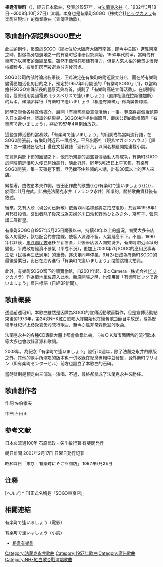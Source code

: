 '''相逢有樂町'''（{{lang-ja|'''有楽町で逢いましょう'''}}），經典日本歌曲，發表於1957年，由[[法蘭克永井|法蘭克永井]]（{{lang|ja|フランク永井}}，1932年3月18日～2008年10月27日）演唱。本身也是有樂町SOGO（株式会社[[ビックカメラ|ビックカメラ]]有楽町店現址）的商業歌曲（宣傳活動歌）。

==歌曲創作源起與SOGO歷史==  
此曲的創作，起源於SOGO（總社位於大阪府大阪市南區，即今中央區）進駐東京之時，對做為分店選地之一的有樂町從事研討究開始。1950年代前半，當時的有樂町乃以黑市的面貌呈現，雖然不像現在那樣有活力，但是人來人往的榮景亦慢慢持續增多，有樂町因而被選為分店候選處。

SOGO公司內部討論出結果後，正式決定在有樂町站附近設立分店；而在將有樂町變得更加活化的目的之下，預定於1957年5月開張的「有樂町SOGO」[1]，以當時擔任SOGO宣傳部長的豐原英典為首，規劃了「有樂町高級宣傳活動」。在規劃階段，豐原借用美國電影《ラスベガスで逢いましょう》（直譯相逢在拉斯維加斯）的片名，建議亦採行「有楽町で逢いましょう（相逢有樂町）」做為廣告標語。

同時又聯合各種宣傳媒介，展開「有樂町高級宣傳活動」一事。豐原將這個話題帶入日本電視台，議論的結果是，SOGO決定提供新節目，即該公司的歌唱節目「有楽町で逢いましょう」，將於1957年4月開始放送。

這些宣傳活動相當奏效，「有楽町で逢いましょう」的用詞成為當時流行語，在SOGO開張前，有樂町附近已一躍成名。平凡出版社（現為マガジンハウス）【譯按：為一雜誌出版社】還在文藝雜誌「週刊平凡」以同名標題開始連載小說。

在豐原與部下們的團結之下，他們所規劃的這些宣傳活動大為成功，有樂町SOGO於開張前評價和人便已開始高升，隨此好評，同年5月25日上午10點，有樂町SOGO開張，第一天雖是下雨，但仍擋不住熱鬧的人潮，計有30萬以上的客人來店。

緊接著，由佐伯孝夫作詞，吉田正作曲的歌曲{{〈}}有楽町で逢いましょう{{〉}}，於同年11月完成。此曲是法蘭克永井（フランク永井）所唱的，關於歌曲資料後有敘述。

後來，又有大映（現公司已解散）依舊以同名標題將之拍成電影，於翌年1958年1月15日殺青。演出者除了後來成為夫婦的川口浩和野添ひとみ之外，[[京町子|京町子]]、菅原謙二等群星。

有樂町SOGO自1957年5月25日開張以來，持續40年以上的盛況，備受大多來店客人的愛好，該店配合約會路線，使客人源源不絕，人氣居高不下。不過，1990年代以後，[[東京都庁舎|東京都庁舎]]遷移至新宿區，此後來店客人開始減少，有樂町附近區域的變化、平成政府經濟不景氣（平成不況），更加上2000年7月SOGO的應用民事再生法（民事再生法適用）的重疊，遂決定同年停業。9月24日成為有樂町SOGO的最後營業日，此日在店內進行「有楽町で逢いましょう」閉館跳樓大拍賣。

此外，有樂町SOGO留下的讀賣會館，自2001年起，Bic Camera（株式会社[[ビックカメラ|ビックカメラ]]）作為借地單位遷入此地，新店開張之時，也使用著「有楽町ビックで逢いましょう」廣告標語（日經BP新聞）。

==歌曲概要==
透過前述可知，本歌曲雖然是因做為SOGO的宣傳活動歌而製作，但是宣傳活動結束後的1973年，第24次NHK紅白歌唱大賽開始也在懷舊歌曲節目中放送，成為歷經半世紀以上仍受喜愛的流行歌曲，至今亦是非常受歡迎的歌曲。

法蘭克永井的各種CD專輯大體上都會收錄此曲，卡拉ＯＫ和市面販售的流行歌本等大多也會收錄音源和歌詞。

2008年，為紀念「有楽町で逢いましょう」發行50週年，除了法蘭克永井的原版之外，其他的歌手所演唱的版本也一併收錄在紀念專輯中並發售，另外楽町マリオン（即有楽町センタービル）前方也設立了本歌曲的石碑。

當時計劃是預定由三浦洸一演唱，不過，最終卻變成了法蘭克永井來勝任。

==歌曲創作者==
作詞 佐伯孝夫 

作曲 吉田正

==参考文献==
日本の流通100年 石原武政・矢作敏行著 有斐閣発行 

朝日新聞 2002年2月17日 日曜日発行記事 

昭和毎日「東京・有楽町にそごう開店」 1957年5月25日

==注釋==
[ヘルプ] 
^ [1]正式名稱是「SOGO東京店」。

==相關連結==
有楽町で逢いましょう（電影）

有楽町で逢いましょう（小説）
*[https://web.archive.org/web/20090408191952/http://www5a.biglobe.ne.jp/~ada-kazu/new_page_252.htm 相逢有樂町]{{ja}}

{{DEFAULTSORT:Yūrakuchō de Aimashō}}
[[Category:法蘭克永井歌曲|Category:法蘭克永井歌曲]]
[[Category:1957年歌曲|Category:1957年歌曲]]
[[Category:廣告歌曲|Category:廣告歌曲]]
[[Category:NHK紅白歌合戰演唱歌曲|Category:NHK紅白歌合戰演唱歌曲]]